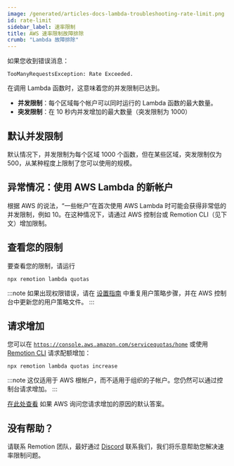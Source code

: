 ```yaml
---
image: /generated/articles-docs-lambda-troubleshooting-rate-limit.png
id: rate-limit
sidebar_label: 速率限制
title: AWS 速率限制故障排除
crumb: "Lambda 故障排除"
---
```


如果您收到错误消息：

```
TooManyRequestsException: Rate Exceeded.
```

在调用 Lambda 函数时，这意味着您的并发限制已达到。

- **并发限制**：每个区域每个帐户可以同时运行的 Lambda 函数的最大数量。
- **突发限制**：在 10 秒内并发增加的最大数量（突发限制为 1000）

## 默认并发限制

默认情况下，并发限制为每个区域 1000 个函数，但在某些区域，突发限制仅为 500，从某种程度上限制了您可以使用的规模。

## 异常情况：使用 AWS Lambda 的新帐户

根据 AWS 的说法，“一些帐户”在首次使用 AWS Lambda 时可能会获得非常低的并发限制，例如 10。在这种情况下，请通过 AWS 控制台或 Remotion CLI（见下文）增加限制。

## 查看您的限制

要查看您的限制，请运行

```
npx remotion lambda quotas
```

:::note
如果出现权限错误，请在 [设置指南](/docs/lambda/setup) 中重复用户策略步骤，并在 AWS 控制台中更新您的用户策略文件。
:::

## 请求增加

您可以在 [`https://console.aws.amazon.com/servicequotas/home`](https://console.aws.amazon.com/servicequotas/home) 或使用 [Remotion CLI](/docs/lambda/cli/quotas) 请求配额增加：

```
npx remotion lambda quotas increase
```

:::note
这仅适用于 AWS 根帐户，而不适用于组织的子帐户。您仍然可以通过控制台请求增加。
:::

[在此处查看](/docs/lambda/limits#if-aws-asks-you-for-the-reason) 如果 AWS 询问您请求增加的原因的默认答案。

## 没有帮助？

请联系 Remotion 团队，最好通过 [Discord](https://remotion.dev/discord) 联系我们，我们将乐意帮助您解决速率限制问题。
